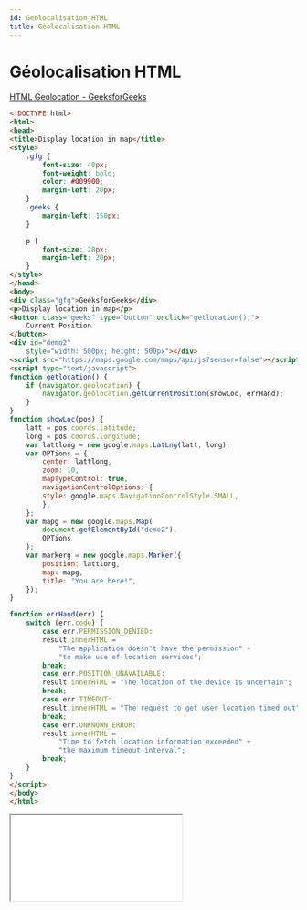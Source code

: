 ```yaml
---
id: Geolocalisation_HTML
title: Géolocalisation HTML
---
```



# Géolocalisation HTML

[HTML Geolocation - GeeksforGeeks](https://www.geeksforgeeks.org/html-geolocation/?ref=lbp)

<div className="algorithmes">
    <nav className="algorithmes-nav">
<div className="algorithmes-nav-code">

```html
<!DOCTYPE html>
<html>
<head>
<title>Display location in map</title>
<style>
	.gfg {
        font-size: 40px;
        font-weight: bold;
        color: #009900;
        margin-left: 20px;
	}
	.geeks {
	    margin-left: 150px;
	}

	p {
        font-size: 20px;
        margin-left: 20px;
	}
</style>
</head>
<body>
<div class="gfg">GeeksforGeeks</div>
<p>Display location in map</p>
<button class="geeks" type="button" onclick="getlocation();">
	Current Position
</button>
<div id="demo2"
	style="width: 500px; height: 500px"></div>
<script src="https://maps.google.com/maps/api/js?sensor=false"></script>
<script type="text/javascript">
function getlocation() {
    if (navigator.geolocation) {
        navigator.geolocation.getCurrentPosition(showLoc, errHand);
    }
}
function showLoc(pos) {
    latt = pos.coords.latitude;
    long = pos.coords.longitude;
    var lattlong = new google.maps.LatLng(latt, long);
    var OPTions = {
        center: lattlong,
        zoom: 10,
        mapTypeControl: true,
        navigationControlOptions: {
        style: google.maps.NavigationControlStyle.SMALL,
        },
    };
    var mapg = new google.maps.Map(
        document.getElementById("demo2"),
        OPTions
    );
    var markerg = new google.maps.Marker({
        position: lattlong,
        map: mapg,
        title: "You are here!",
    });
}

function errHand(err) {
    switch (err.code) {
        case err.PERMISSION_DENIED:
        result.innerHTML =
            "The application doesn't have the permission" +
            "to make use of location services";
        break;
        case err.POSITION_UNAVAILABLE:
        result.innerHTML = "The location of the device is uncertain";
        break;
        case err.TIMEOUT:
        result.innerHTML = "The request to get user location timed out";
        break;
        case err.UNKNOWN_ERROR:
        result.innerHTML =
            "Time to fetch location information exceeded" +
            "the maximum timeout interval";
        break;
    }
}
</script>
</body>
</html>
```

</div>
<div className="algorithmes-nav-html">

<iframe src="/Mon_Web_Dev_Wiki/algo/Geolocalisation_HTML/index.html"></iframe>

</div>
</nav>
</div>